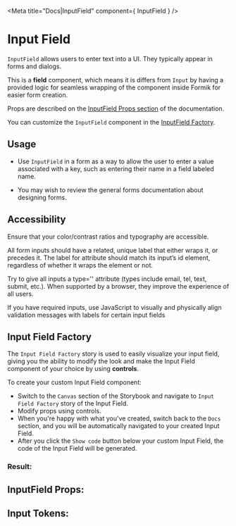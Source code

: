 

<Meta title="Docs|InputField" component={ InputField } />

# Input Field

`InputField` allows users to enter text into a UI. They typically appear in forms and dialogs.

This is a **field** component, which means it is differs from `Input` by having a provided logic for seamless
wrapping of the component inside Formik for easier form creation.

Props are described on the [InputField Props section](#inputfield-props)
of the documentation.

You can customize the `InputField` component in the [InputField Factory](#input-field-factory).

## Usage

- Use `InputField` in a form as a way to allow the user to enter a value associated with a key, such as entering their name in a field labeled name.

- You may wish to review the general forms documentation about designing forms.

## Accessibility

Ensure that your color/contrast ratios and typography are accessible.

All form inputs should have a related, unique label that either wraps it, or precedes it. The label for attribute should match its input’s id element, regardless of whether it wraps the element or not.

Try to give all inputs a type='' attribute (types include email, tel, text, submit, etc.). When supported by a browser, they improve the experience of all users.

If you have required inputs, use JavaScript to visually and physically align validation messages with labels for certain input fields

## Input Field Factory

The `Input Field Factory` story is used to easily visualize your input field, giving you the
ability to modify the look and make the Input Field component of your choice by
using **controls**.

To create your custom Input Field component:

- Switch to the `Canvas` section of the Storybook and navigate to `Input Field Factory` story
of the Input Field.
- Modify props using controls.
- When you're happy with what you've created, switch back to the `Docs` section, and you will be automatically
navigated to your created Input Field.
- After you click the `Show code` button below your custom Input Field, the code of the Input Field will be generated.

### Result:

<Canvas>
  <Story id="component-library-formik-elements-inputfield--input-field-factory" />
</Canvas>

<Stories />

## InputField Props:

<ArgsTable of={InputField} />

## Input Tokens:
<ThemeTokens component="Input"/>
